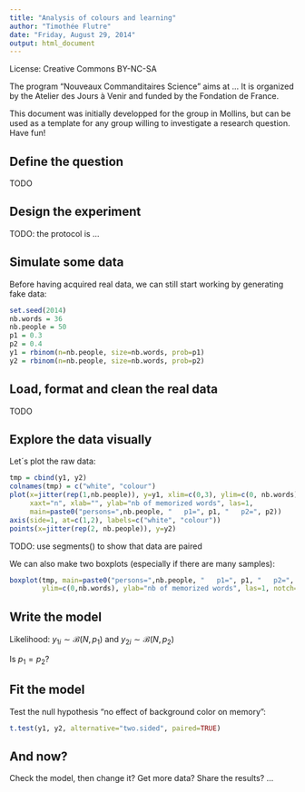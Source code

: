 ---
title: "Analysis of colours and learning"
author: "Timothée Flutre"
date: "Friday, August 29, 2014"
output: html_document
---

License: Creative Commons BY-NC-SA

The program "Nouveaux Commanditaires Science" aims at ...
It is organized by the Atelier des Jours à Venir and funded by the Fondation de France.

This document was initially developped for the group in Mollins, but can be used as a template for any group willing to investigate a research question.
Have fun!


## Define the question

TODO


## Design the experiment

TODO: the protocol is ...


## Simulate some data

Before having acquired real data, we can still start working by generating fake data:
```{r simul.data}
set.seed(2014)
nb.words = 36
nb.people = 50
p1 = 0.3
p2 = 0.4
y1 = rbinom(n=nb.people, size=nb.words, prob=p1)
y2 = rbinom(n=nb.people, size=nb.words, prob=p2)
```


## Load, format and clean the real data

TODO


## Explore the data visually

Let´s plot the raw data:
```{r plot}
tmp = cbind(y1, y2)
colnames(tmp) = c("white", "colour")
plot(x=jitter(rep(1,nb.people)), y=y1, xlim=c(0,3), ylim=c(0, nb.words),
     xaxt="n", xlab="", ylab="nb of memorized words", las=1,
     main=paste0("persons=",nb.people, "   p1=", p1, "   p2=", p2))
axis(side=1, at=c(1,2), labels=c("white", "colour"))
points(x=jitter(rep(2, nb.people)), y=y2)
```

TODO: use segments() to show that data are paired

We can also make two boxplots (especially if there are many samples):
```{r boxplot}
boxplot(tmp, main=paste0("persons=",nb.people, "   p1=", p1, "   p2=", p2),
        ylim=c(0,nb.words), ylab="nb of memorized words", las=1, notch=TRUE)
```


## Write the model

Likelihood: $y_{1i} \sim \mathcal{B}(N, p_1)$ and $y_{2i} \sim \mathcal{B}(N, p_2)$

Is $p_1 = p_2$?


## Fit the model

Test the null hypothesis "no effect of background color on memory":

```{r test}
t.test(y1, y2, alternative="two.sided", paired=TRUE)
```


## And now?

Check the model, then change it? Get more data? Share the results? ...
